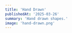 ```yaml
---
title: 'Hand Drawn'
publishedAt: '2025-03-26'
summary: 'Hand drawn shapes.'
image: 'hand-drawn.png'
---
```


<Canvas id="example01" />

```js
// @meta exec
// import { Grid } from 'root/geo'
// import { mapRange } from 'root/math'
// import { handDrawnCircle } from 'root/mark'

function handDrawnShapes(ctx) {
    const width = ctx.canvas.width
    const height = ctx.canvas.height

    // GRID: center, cellSize, rows, cols
    const grid = new root.geo.Grid([width / 2, height / 2], [width, height], 2, 3)
    grid.centers().forEach((center, index) => {
        const rad = root.math.mapRange(index, 0, grid.cellCount, width * 0.4, width * 0.1)
        const noiseScale = root.math.mapRange(index, 0, grid.cellCount, 0.01, 0.1)
        // TODO: implement this inside this file and remove from root/mark
        // const circ = root.mark.handDrawnCircle(center, rad, noiseScale, 1.4, 8, 0.0005)

        // console.log(noiseScale)

        // ctx.beginPath()
        // circ.forEach(([x, y]) => {
        //     ctx.lineTo(x, y)
        // })
        // ctx.closePath()
        // ctx.fillStyle = 'white'
        // ctx.fill()
    })
}

// setup and run
const canvas = document.getElementById('example01')
if (canvas?.getContext) {
    const ctx = canvas.getContext('2d')

    ctx.fillStyle = 'black'
    ctx.fillRect(0, 0, canvas.width, canvas.height)

    handDrawnShapes(ctx)
}
```

```js
import { Vec2 } from '../geo/types'

import { Polygon, asPoints, center } from '../geo/index'
import { linspace } from '../array/index'
import { simplex3 } from '../random/noise'
import { chaikinCurve } from '../algos/chaikin'

export function handDrawnCircle(pos: Vec2, r: number, noiseMult = 0.05, noiseScale = 1.0, steps = 8, zStep = 0.0) {
    // choose a random starting rotation
    // const startTheta = random(0, Math.PI * 2.0)
    const startTheta = 0

    return []

    // use noise as the radial offset for each ring position
    // return new Polygon(
    //     chaikinCurve(
    //         asPoints(
    //             center(
    //                 new Polygon(
    //                     linspace(startTheta, startTheta + 2.0 * Math.PI, steps, false).map((theta) => {
    //                         // sample noise at base position
    //                         let x = pos[0] + r * Math.cos(theta)
    //                         let y = pos[1] + r * Math.sin(theta)
    //                         const offsetR = noiseMult * simplex3(noiseScale * x, noiseScale * y, zStep)
    //                         const offsetG = noiseMult * simplex3(noiseScale * x, noiseScale * y, zStep + 1.234)

    //                         // const newR = Math.max(r + offsetR, 0.01)
    //                         // const newR = r + offsetR

    //                         // add offset to position
    //                         // x = pos[0] + newR * Math.cos(theta)
    //                         // y = pos[1] + newR * Math.sin(theta)

    //                         return [x + offsetR, y + offsetG]
    //                     })
    //                 ),
    //                 pos
    //             )
    //         ),
    //         4,
    //         true
    //     )
    // )
}
```
